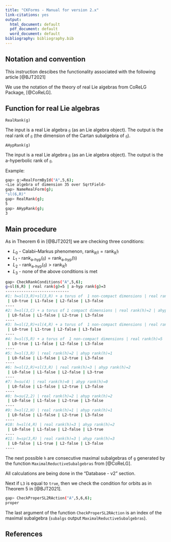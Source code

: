 ```yaml
---
title: "CKForms - Manual for version 2.x"
link-citations: yes
output:
  html_document: default
  pdf_document: default
  word_document: default
bibliography: bibliography.bib
---
```



## Notation and convention

This instruction descibes the functionality associated with the following article [@BJT2021]


We use the notation of the theory of real Lie algebras from CoReLG Package, [@CoReLG].

## Function for real Lie algebras

```
RealRank(g)
```
The input is a real Lie algebra $\mathfrak{g}$ (as an Lie algebra object). The output is the real rank of $\mathfrak{g}$ (the dimension of the Cartan subalgebra of $\mathfrak{g}$).

```
AHypRank(g)
```
The input is a real Lie algebra $\mathfrak{g}$ (as an Lie algebra object). The output is the a-hyperbolic rank of $\mathfrak{g}$.

Example:

```bash
gap> g:=RealFormById("A",5,6);
<Lie algebra of dimension 35 over SqrtField>
gap> NameRealForm(g);
"sl(6,R)"
gap> RealRank(g);
5
gap> AHypRank(g);
3
```

## Main procedure

As in Theorem 6 in [@BJT2021] we are checking three conditions:

* $L_0$ - Calabi–Markus phenomenon, $\operatorname{rank}_{\mathbb{R}} \mathfrak{g}=\operatorname{rank}_{\mathbb{R}} \mathfrak{h}$
* $L_1$ - $\operatorname{rank}_{\textrm{a-hyp}}(\mathfrak{g}) =\operatorname{rank}_{\textrm{a-hyp}}(\mathfrak{h})$
* $L_2$ - $\operatorname{rank}_{\textrm{a-hyp}}(\mathfrak{g}) >\operatorname{rank}_{\mathbb{R}} \mathfrak{h}$
* $L_3$ - none of the above conditions is met

```bash
gap> CheckRankConditions("A",5,6);
g=sl(6,R) | real rank(g)=5 | a-hyp rank(g)=3
----------------------------
#1: h=sl(3,R)+sl(3,R) + a torus of  1 non-compact dimensions | real rank(h)=5 | ahyp rank(h)=2
 | L0-true | L1-false | L2-false | L3-false
----
#2: h=sl(3,C) + a torus of 1 compact dimensions | real rank(h)=2 | ahyp rank(h)=1
 | L0-false | L1-false | L2-true | L3-false
----
#3: h=sl(2,R)+sl(4,R) + a torus of  1 non-compact dimensions | real rank(h)=5 | ahyp rank(h)=3
 | L0-true | L1-true | L2-false | L3-false
----
#4: h=sl(5,R) + a torus of  1 non-compact dimensions | real rank(h)=5 | ahyp rank(h)=2
 | L0-true | L1-false | L2-false | L3-false
----
#5: h=sl(3,R) | real rank(h)=2 | ahyp rank(h)=1
 | L0-false | L1-false | L2-true | L3-false
----
#6: h=sl(2,R)+sl(3,R) | real rank(h)=3 | ahyp rank(h)=2
 | L0-false | L1-false | L2-false | L3-true
----
#7: h=su(4) | real rank(h)=0 | ahyp rank(h)=0
 | L0-false | L1-false | L2-true | L3-false
----
#8: h=su(2,2) | real rank(h)=2 | ahyp rank(h)=2
 | L0-false | L1-false | L2-true | L3-false
----
#9: h=sl(2,H) | real rank(h)=1 | ahyp rank(h)=1
 | L0-false | L1-false | L2-true | L3-false
----
#10: h=sl(4,R) | real rank(h)=3 | ahyp rank(h)=2
 | L0-false | L1-false | L2-false | L3-true
----
#11: h=sp(3,R) | real rank(h)=3 | ahyp rank(h)=3
 | L0-false | L1-true | L2-false | L3-false
----
```

The next possible `h` are consecutive maximal subalgebras of `g` generated by the function `MaximalReductiveSubalgebras` from [@CoReLG].

All calculations are being done in the "Database - v2" section.

Next if `L3` is equal to `true`, then we check the condition for orbits as in Theorem 5 in [@BJT2021].

```bash
gap> CheckProperSL2RAction("A",5,6,6);
proper
```

The last argument of the function `CheckProperSL2RAction` is an index of the maximal subalgebra (`subalgs` output   `MaximalReductiveSubalgebras`).

## References
